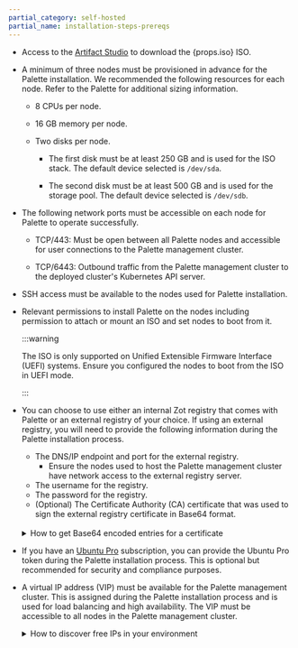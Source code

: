 ```yaml
---
partial_category: self-hosted
partial_name: installation-steps-prereqs
---
```


- Access to the [Artifact Studio](https://artifact-studio.spectrocloud.com/) to download the {props.iso} ISO.

- A minimum of three nodes must be provisioned in advance for the Palette installation. We recommended the following
  resources for each node. Refer to the Palette <PaletteVertexUrlMapper edition={props.edition} text="Size Guidelines" palettePath="/install-palette#size-guidelines" vertexPath="/install-palette-vertex#size-guidelines"/> for additional sizing information.

  - 8 CPUs per node.

  - 16 GB memory per node.

  - Two disks per node.

    - The first disk must be at least 250 GB and is used for the ISO stack. The default device selected is `/dev/sda`.

    - The second disk must be at least 500 GB and is used for the storage pool. The default device selected is `/dev/sdb`.

- The following network ports must be accessible on each node for Palette to operate successfully.

  - TCP/443: Must be open between all Palette nodes and accessible for user connections to the Palette management
    cluster.

  - TCP/6443: Outbound traffic from the Palette management cluster to the deployed cluster's Kubernetes API server.

- SSH access must be available to the nodes used for Palette installation.

- Relevant permissions to install Palette on the nodes including permission to attach or mount an ISO and set nodes to
  boot from it.

  :::warning

  The ISO is only supported on Unified Extensible Firmware Interface (UEFI) systems. Ensure you configured the nodes to boot from the ISO in UEFI mode.

  :::

- You can choose to use either an internal Zot registry that comes with Palette or an external registry of your choice. If using an external registry, you will need to provide the following information during the Palette installation process.

  - The DNS/IP endpoint and port for the external registry.
    - Ensure the nodes used to host the Palette management cluster have network access to the external registry server.
  - The username for the registry.
  - The password for the registry.
  - (Optional) The Certificate Authority (CA) certificate that was used to sign the external registry certificate in Base64 format.

  <br />

  <details>

  <summary> How to get Base64 encoded entries for a certificate </summary>

  You can get the Base64 encoded entry from your certificate by using the following command. Replace `<certificate-file>` with the filename of your certificate file.

  ```bash
  base64 --wrap 0 <certificate-file>
  ```

  </details>

- If you have an [Ubuntu Pro](https://ubuntu.com/pro) subscription, you can provide the Ubuntu Pro token during the
  Palette installation process. This is optional but recommended for security and compliance purposes.

- A virtual IP address (VIP) must be available for the Palette management cluster. This is assigned during the Palette
  installation process and is used for load balancing and high availability. The VIP must be accessible to all nodes in
  the Palette management cluster.

  <details>

  <summary> How to discover free IPs in your environment </summary>

  You can discover free IPs in your environment by using a tool like `arping` or `nmap`. For example, you can issue the
  following command to probe a CIDR block for free IP addresses.

  ```bash
  nmap --unprivileged -sT -Pn 10.10.200.0/24
  ```

  This command will scan the CIDR block and output any hosts it finds.

  ```shell hideClipboard title="Example nmap output"
  Nmap scan report for test-worker-pool-cluster2-6655ab7a-tyuio.company.dev (10.10.200.2)
  Host is up.
  All 1000 scanned ports on test-worker-pool-cluster2-6655ab7a-tyuio.company.dev (10.10.200.2) are in ignored states.
  Not shown: 1000 filtered tcp ports (no-response)
  ```

  For any free IP addresses, you can use `arping` to double-check if the IP is available.

  ```bash title="Example arping command"
  arping -D -c 4 10.10.200.101
  ```

  ```shell hideClipboard title="Example arping output"
  ARPING 10.10.200.101 from 0.0.0.0 ens103
  Sent 4 probes (4 broadcast(s))
  Received 0 response(s)
  ```

  If you receive no responses like the example output above, the IP address is likely free.

  </details>